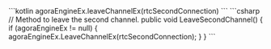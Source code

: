 <PlatformWrapper platform="android">
    ```kotlin
    agoraEngineEx.leaveChannelEx(rtcSecondConnection)
    ```
</PlatformWrapper>
<PlatformWrapper platform="unity">
    ```csharp
    // Method to leave the second channel.
    public void LeaveSecondChannel()
    {
        if (agoraEngineEx != null)
        {
            agoraEngineEx.LeaveChannelEx(rtcSecondConnection);
        }
    }
    ```
</PlatformWrapper>